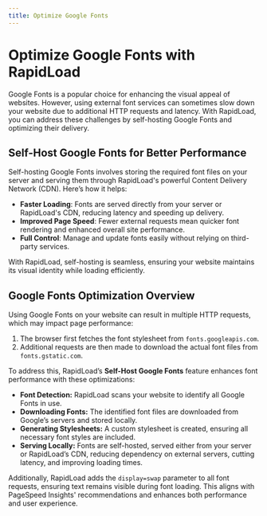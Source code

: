 ```yaml
---
title: Optimize Google Fonts
---
```


# Optimize Google Fonts with RapidLoad

Google Fonts is a popular choice for enhancing the visual appeal of websites. However, using external font services can sometimes 
slow down your website due to additional HTTP requests and latency. With RapidLoad, you can address these challenges by 
self-hosting Google Fonts and optimizing their delivery.

## Self-Host Google Fonts for Better Performance

Self-hosting Google Fonts involves storing the required font files on your server and serving them through RapidLoad's powerful 
Content Delivery Network (CDN). Here’s how it helps:

*   **Faster Loading**: Fonts are served directly from your server or RapidLoad's CDN, reducing latency and speeding up delivery.
*   **Improved Page Speed**: Fewer external requests mean quicker font rendering and enhanced overall site performance.
*   **Full Control**: Manage and update fonts easily without relying on third-party services.

With RapidLoad, self-hosting is seamless, ensuring your website maintains its visual identity while loading efficiently.

## Google Fonts Optimization Overview

Using Google Fonts on your website can result in multiple HTTP requests, which may impact page performance:

1. The browser first fetches the font stylesheet from `fonts.googleapis.com`.
2. Additional requests are then made to download the actual font files from `fonts.gstatic.com`.

To address this, RapidLoad’s **Self-Host Google Fonts** feature enhances font performance with these optimizations:

*   **Font Detection:** RapidLoad scans your website to identify all Google Fonts in use.
*   **Downloading Fonts:** The identified font files are downloaded from Google’s servers and stored locally.
*   **Generating Stylesheets:** A custom stylesheet is created, ensuring all necessary font styles are included.
*   **Serving Locally:** Fonts are self-hosted, served either from your server or RapidLoad’s CDN, reducing dependency on external servers, cutting latency, and improving loading times.

Additionally, RapidLoad adds the `display=swap` parameter to all font requests, ensuring text remains visible during font loading. This aligns with PageSpeed Insights' recommendations and enhances both performance and user experience.